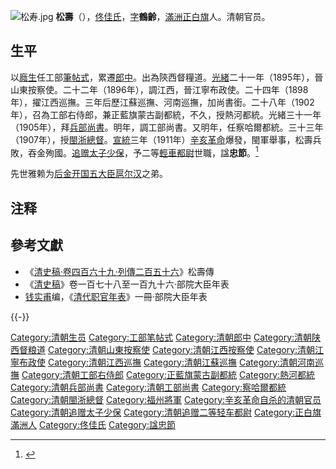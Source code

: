 [[File:松寿.jpg|thumb]]
{{Otheruses|松壽|other=同名或類似名的其它條目描述}}
'''松壽'''（{{bd|1849年||1911年}}），[[佟佳氏|佟佳氏]]，[[表字|字]]'''鶴齡'''，[[滿洲正白旗|滿洲正白旗]]人。清朝官员。

==生平==
以[[廕生|廕生]]任工部[[筆帖式|筆帖式]]，累遷[[郎中_(官职)|郎中]]。出為陝西督糧道。[[光緒|光緒]]二十一年（1895年），晉山東按察使。二十二年（1896年），調江西，晉江寧布政使。二十四年（1898年），擢江西巡撫。三年后歷江蘇巡撫、河南巡撫，加尚書銜。二十八年（1902年），召為工部右侍郎，兼正藍旗蒙古副都統，不久，授熱河都統。光緒三十一年（1905年），拜[[兵部尚書|兵部尚書]]。明年，調工部尚書。又明年，任察哈爾都統。三十三年（1907年），授[[閩浙總督|閩浙總督]]。[[宣統|宣統]]三年（1911年）[[辛亥革命|辛亥革命]]爆發，閩軍舉事，松壽兵敗，吞金殉國。[[追赠|追赠]][[太子少保|太子少保]]，予二等[[輕車都尉|輕車都尉]]世職，諡'''忠節'''。<ref>{{cite news |title=松壽 |url=http://archive.ihp.sinica.edu.tw/ttscgi/ttsquerynew?0:0:mctauac:%288335%29@NO |accessdate=台湾中央研究院历史研究所 |archive-date=2020-06-30 |archive-url=https://web.archive.org/web/20200630205731/http://archive.ihp.sinica.edu.tw/ttscgi/ttsquerynew?0:0:mctauac:(8335)@NO |dead-url=no }}</ref>

先世雅赖为[[后金开国五大臣|后金开国五大臣]][[扈尔汉|扈尔汉]]之弟。

== 注释==
{{Reflist}}

==參考文獻==
*《[[:s:清史稿/卷469|清史稿·卷四百六十九·列傳二百五十六]]》松壽傳
*《[[清史稿|清史稿]]》卷一百七十八至一百九十六·部院大臣年表
*[[钱实甫|钱实甫]]编，《[[清代职官年表|清代职官年表]]》一冊·部院大臣年表
{{-}}
{{start box}}
{{s-off}}
{{succession box|[[長庚|長庚]]|[[清銳|清銳]]|[[清朝兵部尚書列表|清朝兵部滿尚書]]|<small>光緒三十一年十一月己卯 - 光緒三十二年正月癸巳</small><br /><small>1905年12月6日 - 1906年2月18日</small>}}
{{end box}}
{{清朝江西巡撫}}
{{清朝官员小作品}}

{{DEFAULTSORT:S松}}
[[Category:清朝生员|Category:清朝生员]]
[[Category:工部笔帖式|Category:工部笔帖式]]
[[Category:清朝郎中|Category:清朝郎中]]
[[Category:清朝陕西督粮道|Category:清朝陕西督粮道]]
[[Category:清朝山東按察使|Category:清朝山東按察使]]
[[Category:清朝江西按察使|Category:清朝江西按察使]]
[[Category:清朝江寧布政使|Category:清朝江寧布政使]]
[[Category:清朝江西巡撫|Category:清朝江西巡撫]]
[[Category:清朝江蘇巡撫|Category:清朝江蘇巡撫]]
[[Category:清朝河南巡撫|Category:清朝河南巡撫]]
[[Category:清朝工部右侍郎|Category:清朝工部右侍郎]]
[[Category:正藍旗蒙古副都統|Category:正藍旗蒙古副都統]]
[[Category:熱河都統|Category:熱河都統]]
[[Category:清朝兵部尚書|Category:清朝兵部尚書]]
[[Category:清朝工部尚書|Category:清朝工部尚書]]
[[Category:察哈爾都統|Category:察哈爾都統]]
[[Category:清朝閩浙總督|Category:清朝閩浙總督]]
[[Category:福州將軍|Category:福州將軍]]
[[Category:辛亥革命自杀的清朝官员|Category:辛亥革命自杀的清朝官员]]
[[Category:清朝追赠太子少保|Category:清朝追赠太子少保]]
[[Category:清朝追赠二等轻车都尉|Category:清朝追赠二等轻车都尉]]
[[Category:正白旗滿洲人|Category:正白旗滿洲人]]
[[Category:佟佳氏|Category:佟佳氏]]
[[Category:諡忠節|Category:諡忠節]]
